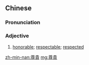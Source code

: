 {{also|尊贵}}
==Chinese==
{{zh-forms|s=尊贵}}

===Pronunciation===
{{zh-pron
|m=zūnguì
|c=zyun1 gwai3
|mn=qz,tw,xm,zz:chun-kùi
|cat=adj
}}

===Adjective===
{{zh-adj}}

# [[honorable]]; [[respectable]]; [[respected]]

[[zh-min-nan:尊貴]]
[[mg:尊貴]]